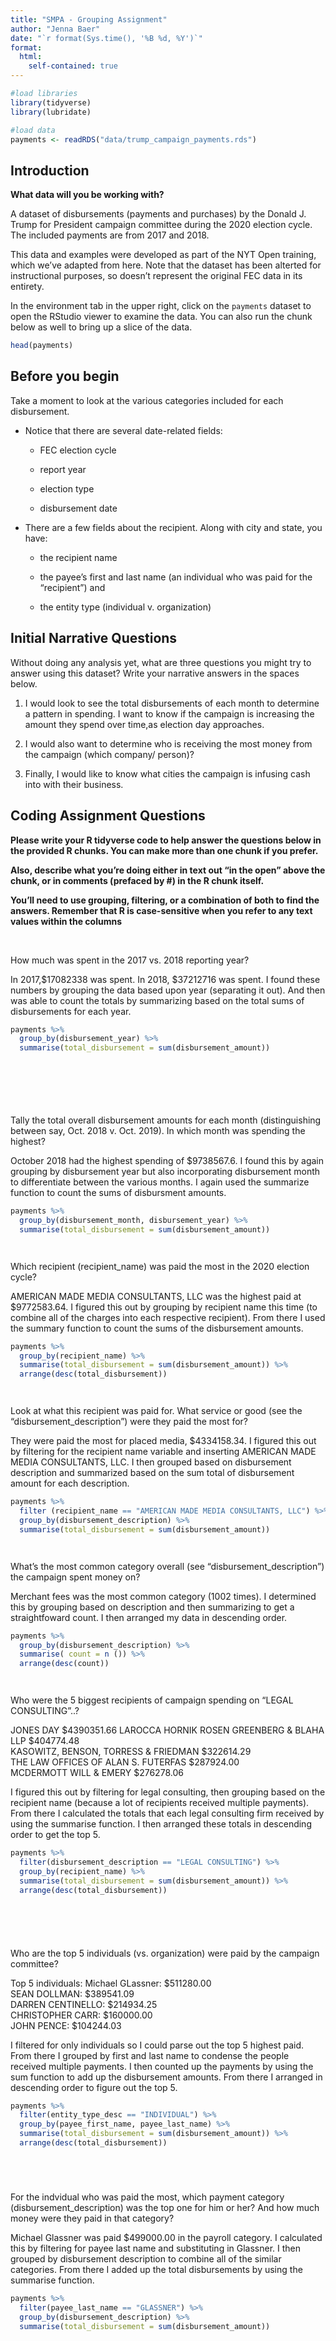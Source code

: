 ```yaml
---
title: "SMPA - Grouping Assignment"
author: "Jenna Baer"
date: "`r format(Sys.time(), '%B %d, %Y')`"
format:
  html:
    self-contained: true
---
```


```r

#load libraries
library(tidyverse)
library(lubridate)

#load data
payments <- readRDS("data/trump_campaign_payments.rds")

```

## Introduction

**What data will you be working with?**

A dataset of disbursements (payments and purchases) by the Donald J. Trump for President campaign committee during the 2020 election cycle. The included payments are from 2017 and 2018.

This data and examples were developed as part of the NYT Open training, which we've adapted from here. Note that the dataset has been alterted for instructional purposes, so doesn't represent the original FEC data in its entirety.

In the environment tab in the upper right, click on the `payments` dataset to open the RStudio viewer to examine the data. You can also run the chunk below as well to bring up a slice of the data.   

```r

head(payments)


```

## Before you begin

Take a moment to look at the various categories included for each disbursement.

-   Notice that there are several date-related fields:

    -   FEC election cycle

    -   report year

    -   election type

    -   disbursement date

-   There are a few fields about the recipient. Along with city and state, you have:

    -   the recipient name

    -   the payee's first and last name (an individual who was paid for the "recipient") and

    -   the entity type (individual v. organization)

## Initial Narrative Questions

Without doing any analysis yet, what are three questions you might try to answer using this dataset? Write your narrative answers in the spaces below.

1.  I would look to see the total disbursements of each month to determine a pattern in spending. I want to know if the campaign is increasing the amount they spend over time,as election day approaches.

2.  I would also want to determine who is receiving the most money from the campaign (which company/ person)?

3.  Finally, I would like to know what cities the campaign is infusing cash into with their business.

## Coding Assignment Questions

**Please write your R tidyverse code to help answer the questions below in the provided R chunks. You can make more than one chunk if you prefer.**

**Also, describe what you're doing either in text out "in the open" above the chunk, or in comments (prefaced by #) in the R chunk itself.**

**You'll need to use grouping, filtering, or a combination of both to find the answers. Remember that R is case-sensitive when you refer to any text values within the columns**

<br>

How much was spent in the 2017 vs. 2018 reporting year?

In 2017,$17082338 was spent. In 2018, $37212716	was spent. I found these numbers by grouping the data based upon year (separating it out). And then was able to count the totals by summarizing based on the total sums of disbursements for each year.

```r

payments %>%
  group_by(disbursement_year) %>%
  summarise(total_disbursement = sum(disbursement_amount))


  





```

Tally the total overall disbursement amounts for each month (distinguishing between say, Oct. 2018 v. Oct. 2019). In which month was spending the highest?

October 2018 had the highest spending of $9738567.6. I found this by again grouping by disbursement year but also incorporating disbursement month to differentiate between the various months. I again used the summarize function to count the sums of disbursment amounts.
```r

payments %>%
  group_by(disbursement_month, disbursement_year) %>%
  summarise(total_disbursement = sum(disbursement_amount))




```

Which recipient (recipient_name) was paid the most in the 2020 election cycle?
 
AMERICAN MADE MEDIA CONSULTANTS, LLC was the highest paid at $9772583.64. I figured this out by grouping by recipient name this time (to combine all of the charges into each respective recipient). From there I used the summary function to count the sums of the disbursement amounts.
```r


payments %>%
  group_by(recipient_name) %>%
  summarise(total_disbursement = sum(disbursement_amount)) %>%
  arrange(desc(total_disbursement))




```

Look at what this recipient was paid for. What service or good (see the "disbursement_description") were they paid the most for?

They were paid the most for placed media, $4334158.34. I figured this out by filtering for the recipient name variable and inserting AMERICAN MADE MEDIA CONSULTANTS, LLC. I then grouped based on disbursement description and summarized based on the sum total of disbursement amount for each description.
```r

payments %>%
  filter (recipient_name == "AMERICAN MADE MEDIA CONSULTANTS, LLC") %>%
  group_by(disbursement_description) %>%
  summarise(total_disbursement = sum(disbursement_amount))




```

What's the most common category overall (see "disbursement_description") the campaign spent money on?

Merchant fees was the most common category (1002 times). I determined this by grouping based on description and then summarizing to get a straightfoward count. I then arranged my data in descending order. 
```r

payments %>%
  group_by(disbursement_description) %>%
  summarise( count = n ()) %>%
  arrange(desc(count))




```

Who were the 5 biggest recipients of campaign spending on "LEGAL CONSULTING"..?

JONES DAY	$4390351.66	
LAROCCA HORNIK ROSEN GREENBERG & BLAHA LLP	$404774.48	
KASOWITZ, BENSON, TORRESS & FRIEDMAN	$322614.29	
THE LAW OFFICES OF ALAN S. FUTERFAS	$287924.00	
MCDERMOTT WILL & EMERY	$276278.06

I figured this out by filtering for legal consulting, then grouping based on the recipient name (because a lot of recipients received multiple payments). From there I calculated the totals that each legal consulting firm received by using the summarise function. I then arranged these totals in descending order to get the top 5.
```r

payments %>%
  filter(disbursement_description == "LEGAL CONSULTING") %>%
  group_by(recipient_name) %>%
  summarise(total_disbursement = sum(disbursement_amount)) %>%
  arrange(desc(total_disbursement))







```


Who are the top 5 individuals (vs. organization) were paid by the campaign committee?

Top 5 individuals:
Michael GLassner: $511280.00	
SEAN	DOLLMAN:	$389541.09	
DARREN	CENTINELLO:	$214934.25	
CHRISTOPHER	CARR:	$160000.00	
JOHN	PENCE:	$104244.03

I filtered for only individuals so I could parse out the top 5 highest paid. From there I grouped by first and last name to condense the people received multiple payments. I then counted up the payments by using the sum function to add up the disbursement amounts. From there I arranged in descending order to figure out the top 5.
```r

payments %>%
  filter(entity_type_desc == "INDIVIDUAL") %>%
  group_by(payee_first_name, payee_last_name) %>%
  summarise(total_disbursement = sum(disbursement_amount)) %>%
  arrange(desc(total_disbursement))






```


For the indvidual who was paid the most, which payment category (disbursement_description) was the top one for him or her? And how much money were they paid in that category?

Michael Glassner was paid $499000.00 in the payroll category. I calculated this by filtering for payee last name and substituting in Glassner. I then grouped by disbursement description to combine all of the similar categories. From there I added up the total disbursements by using the summarise function.



```r


payments %>%
  filter(payee_last_name == "GLASSNER") %>%
  group_by(disbursement_description) %>%
  summarise(total_disbursement = sum(disbursement_amount))




```
